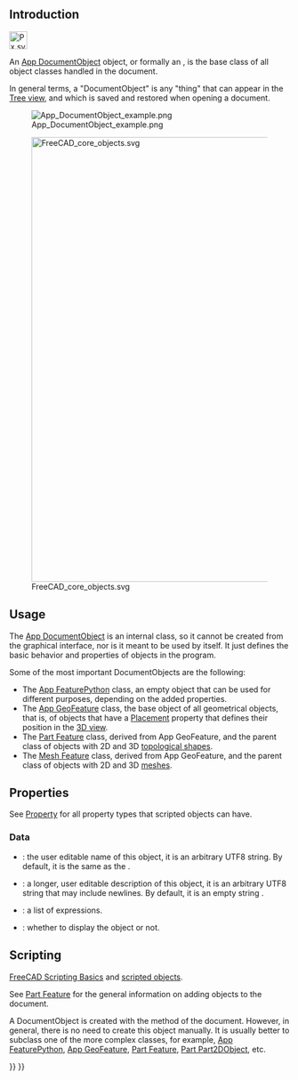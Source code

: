 <languages/>
{{TOCright}}
<translate>

== Introduction == <!--T:1-->

</translate>
[[File:Px.svg|32px]]
<translate>

<!--T:2-->
An [[App_DocumentObject|App DocumentObject]] object, or formally an {{incode|App::DocumentObject}}, is the base class of all object classes handled in the document.

<!--T:18-->
In general terms, a "DocumentObject" is any "thing" that can appear in the [[Tree_view|Tree view]], and which is saved and restored when opening a document.

<!--T:19-->
[[File:App_DocumentObject_example.png]]

<!--T:20-->
{{Caption|Tree view showing different objects in the document. Each of them is a "document object", ultimately derived from the base {{incode|App::DocumentObject}} class.}}

<!--T:3-->
[[File:FreeCAD_core_objects.svg|800px]]

<!--T:4-->
{{Caption|Simplified diagram of the relationships between the core objects in FreeCAD}}

== Usage == <!--T:5-->

<!--T:6-->
The [[App_DocumentObject|App DocumentObject]] is an internal class, so it cannot be created from the graphical interface, nor is it meant to be used by itself. It just defines the basic behavior and properties of objects in the program.

<!--T:7-->
Some of the most important DocumentObjects are the following:
* The [[App_FeaturePython|App FeaturePython]] class, an empty object that can be used for different purposes, depending on the added properties.
* The [[App_GeoFeature|App GeoFeature]] class, the base object of all geometrical objects, that is, of objects that have a [[Placement|Placement]] property that defines their position in the [[3D_view|3D view]].
* The [[Part_Feature|Part Feature]] class, derived from App GeoFeature, and the parent class of objects with 2D and 3D [[Part_TopoShape|topological shapes]].
* The [[Mesh_Feature|Mesh Feature]] class, derived from App GeoFeature, and the parent class of objects with 2D and 3D [[Mesh_MeshObject|meshes]].

== Properties == <!--T:8-->

<!--T:17-->
See [[Property|Property]] for all property types that scripted objects can have.

=== Data ===

{{TitleProperty|Base}}

<!--T:10-->
* {{PropertyData|Label|String}}: the user editable name of this object, it is an arbitrary UTF8 string. By default, it is the same as the {{incode|Name}}.
* {{PropertyData|Label2|String|Hidden}}: a longer, user editable description of this object, it is an arbitrary UTF8 string that may include newlines. By default, it is an empty string {{value|""}}.
* {{PropertyData|Expression Engine|ExpressionEngine|Hidden}}: a list of expressions.
* {{PropertyData|Visibility|Bool|Hidden}}: whether to display the object or not.

== Scripting == <!--T:12-->

<!--T:13-->
{{Emphasis|See also:}} [[FreeCAD_Scripting_Basics|FreeCAD Scripting Basics]] and [[Scripted_objects|scripted objects]].

<!--T:14-->
See [[Part_Feature|Part Feature]] for the general information on adding objects to the document.

<!--T:15-->
A DocumentObject is created with the {{incode|addObject()}} method of the document. However, in general, there is no need to create this object manually. It is usually better to subclass one of the more complex classes, for example, [[App_FeaturePython|App FeaturePython]], [[App_GeoFeature|App GeoFeature]], [[Part_Feature|Part Feature]], [[Part_Part2DObject|Part Part2DObject]], etc.

</translate>
{{Code|code=
import FreeCAD as App

doc = App.newDocument()
obj = App.ActiveDocument.addObject("App::DocumentObject", "Name")
obj.Label = "Custom label"
}}


{{Document_objects_navi{{#translation:}}}}
{{Userdocnavi{{#translation:}}}}